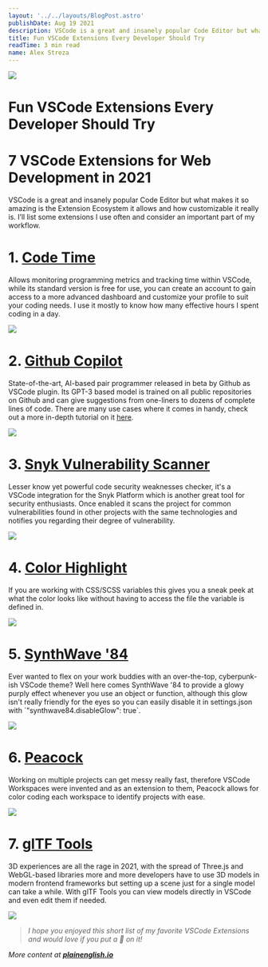 ```yaml
---
layout: '../../layouts/BlogPost.astro'
publishDate: Aug 19 2021
description: VSCode is a great and insanely popular Code Editor but what makes it so amazing is the Extension Ecosystem it allows and how customizable it really is. I’ll list some extensions I use often and…
title: Fun VSCode Extensions Every Developer Should Try
readTime: 3 min read
name: Alex Streza
---
```


![](https://miro.medium.com/max/1400/0*VX5O8WNv6ux3k2r2)

# Fun VSCode Extensions Every Developer Should Try

# 7 VSCode Extensions for Web Development in 2021

VSCode is a great and insanely popular Code Editor but what makes it so amazing is the Extension Ecosystem it allows and how customizable it really is. I’ll list some extensions I use often and consider an important part of my workflow.

# 1\. [Code Time](https://marketplace.visualstudio.com/items?itemName=softwaredotcom.swdc-vscode)

Allows monitoring programming metrics and tracking time within VSCode, while its standard version is free for use, you can create an account to gain access to a more advanced dashboard and customize your profile to suit your coding needs. I use it mostly to know how many effective hours I spent coding in a day.

![](https://miro.medium.com/max/1400/0*sc3xcmp5f14VHB0C)

# 2\. [Github Copilot](https://marketplace.visualstudio.com/items?itemName=GitHub.copilot)

State-of-the-art, AI-based pair programmer released in beta by Github as VSCode plugin. Its GPT-3 based model is trained on all public repositories on Github and can give suggestions from one-liners to dozens of complete lines of code. There are many use cases where it comes in handy, check out a more in-depth tutorial on it [here](https://alexstreza.hashnode.dev/master-github-copilot).

![](https://miro.medium.com/max/1400/0*5RW76_7YHPjQR86j)

# 3\. [Snyk Vulnerability Scanner](https://marketplace.visualstudio.com/items?itemName=snyk-security.snyk-vulnerability-scanner)

Lesser know yet powerful code security weaknesses checker, it's a VSCode integration for the Snyk Platform which is another great tool for security enthusiasts. Once enabled it scans the project for common vulnerabilities found in other projects with the same technologies and notifies you regarding their degree of vulnerability.

![](https://miro.medium.com/max/1400/0*dY4mcFoTAigwjCWl)

# 4\. [Color Highlight](https://marketplace.visualstudio.com/items?itemName=naumovs.color-highlight)

If you are working with CSS/SCSS variables this gives you a sneak peek at what the color looks like without having to access the file the variable is defined in.

![](https://miro.medium.com/max/1400/0*fBBXNa5-4o9knOen)

# 5\. [SynthWave '84](https://marketplace.visualstudio.com/items?itemName=RobbOwen.synthwave-vscode)

Ever wanted to flex on your work buddies with an over-the-top, cyberpunk-ish VSCode theme? Well here comes SynthWave '84 to provide a glowy purply effect whenever you use an object or function, although this glow isn't really friendly for the eyes so you can easily disable it in settings.json with \`"synthwave84.disableGlow": true\`.

![](https://miro.medium.com/max/1400/0*3bV8MMKVKDzHIJvP)

# 6\. [Peacock](https://marketplace.visualstudio.com/items?itemName=johnpapa.vscode-peacock)

Working on multiple projects can get messy really fast, therefore VSCode Workspaces were invented and as an extension to them, Peacock allows for color coding each workspace to identify projects with ease.

![](https://miro.medium.com/max/1400/0*kMEQGRdVdErAbD-T)

# 7\. [glTF Tools](https://marketplace.visualstudio.com/items?itemName=cesium.gltf-vscode)

3D experiences are all the rage in 2021, with the spread of Three.js and WebGL-based libraries more and more developers have to use 3D models in modern frontend frameworks but setting up a scene just for a single model can take a while. With glTF Tools you can view models directly in VSCode and even edit them if needed.

![](https://miro.medium.com/max/1400/0*4OkxdmDSpj6gGEDv)

> _I hope you enjoyed this short list of my favorite VSCode Extensions and would love if you put a 💜 on it!_

_More content at_ [**_plainenglish.io_**](http://plainenglish.io/)
